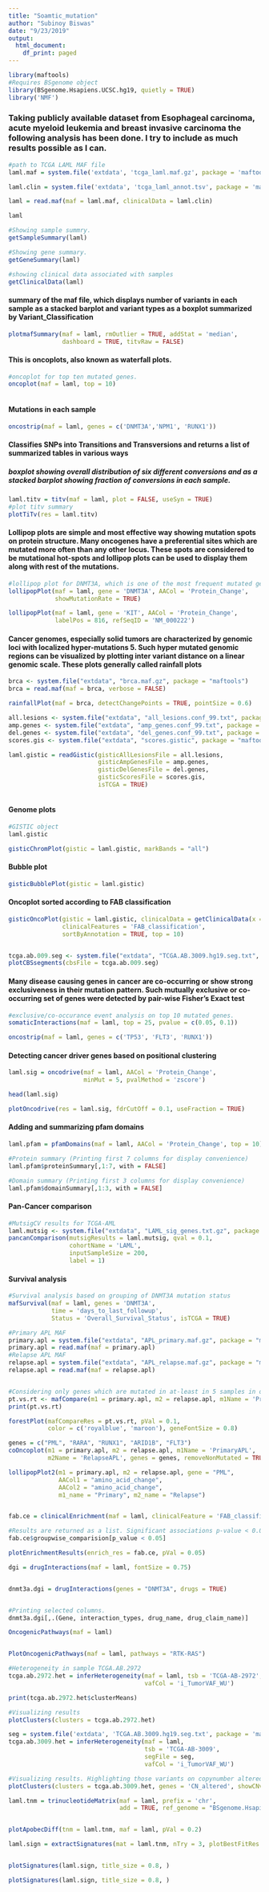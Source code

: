 ```yaml
---
title: "Soamtic_mutation"
author: "Subinoy Biswas"
date: "9/23/2019"
output:
  html_document:
    df_print: paged
---
```


```r
library(maftools)
#Requires BSgenome object
library(BSgenome.Hsapiens.UCSC.hg19, quietly = TRUE)
library('NMF')
```

### Taking publicly available dataset from Esophageal carcinoma, acute myeloid leukemia and breast invasive carcinoma the following analysis has been done. I try to include as much results possible as I can.


```r



#path to TCGA LAML MAF file
laml.maf = system.file('extdata', 'tcga_laml.maf.gz', package = 'maftools') 

laml.clin = system.file('extdata', 'tcga_laml_annot.tsv', package = 'maftools') 

laml = read.maf(maf = laml.maf, clinicalData = laml.clin)
```

```r



laml

#Showing sample summry.
getSampleSummary(laml)

#Showing gene summary.
getGeneSummary(laml)

#showing clinical data associated with samples
getClinicalData(laml)


```

#### summary of the maf file, which displays number of variants in each sample as a stacked barplot and variant types as a boxplot summarized by Variant_Classification

```r

plotmafSummary(maf = laml, rmOutlier = TRUE, addStat = 'median',
               dashboard = TRUE, titvRaw = FALSE)

```
#### This is oncoplots, also known as waterfall plots.

```r



#oncoplot for top ten mutated genes.
oncoplot(maf = laml, top = 10)



```


#### Mutations in each sample 

```r
oncostrip(maf = laml, genes = c('DNMT3A','NPM1', 'RUNX1'))
```
#### Classifies SNPs into Transitions and Transversions and returns a list of summarized tables in various ways

##### boxplot showing overall distribution of six different conversions and as a stacked barplot showing fraction of conversions in each sample.
```r
laml.titv = titv(maf = laml, plot = FALSE, useSyn = TRUE)
#plot titv summary
plotTiTv(res = laml.titv)
```


#### Lollipop plots are simple and most effective way showing mutation spots on protein structure. Many oncogenes have a preferential sites which are mutated more often than any other locus. These spots are considered to be mutational hot-spots and lollipop plots can be used to display them along with rest of the mutations.
```r
#lollipop plot for DNMT3A, which is one of the most frequent mutated gene in Leukemia.
lollipopPlot(maf = laml, gene = 'DNMT3A', AACol = 'Protein_Change', 
             showMutationRate = TRUE)

lollipopPlot(maf = laml, gene = 'KIT', AACol = 'Protein_Change',
             labelPos = 816, refSeqID = 'NM_000222')

```

#### Cancer genomes, especially solid tumors are characterized by genomic loci with localized hyper-mutations 5. Such hyper mutated genomic regions can be visualized by plotting inter variant distance on a linear genomic scale. These plots generally called rainfall plots 

```r
brca <- system.file("extdata", "brca.maf.gz", package = "maftools")
brca = read.maf(maf = brca, verbose = FALSE)

rainfallPlot(maf = brca, detectChangePoints = TRUE, pointSize = 0.6)


```


```r



all.lesions <- system.file("extdata", "all_lesions.conf_99.txt", package = "maftools")
amp.genes <- system.file("extdata", "amp_genes.conf_99.txt", package = "maftools")
del.genes <- system.file("extdata", "del_genes.conf_99.txt", package = "maftools")
scores.gis <- system.file("extdata", "scores.gistic", package = "maftools")

laml.gistic = readGistic(gisticAllLesionsFile = all.lesions, 
                         gisticAmpGenesFile = amp.genes, 
                         gisticDelGenesFile = del.genes, 
                         gisticScoresFile = scores.gis,
                         isTCGA = TRUE)



```

#### Genome plots

```r
#GISTIC object
laml.gistic

gisticChromPlot(gistic = laml.gistic, markBands = "all")
```


#### Bubble plot
```r
gisticBubblePlot(gistic = laml.gistic)
```


#### Oncoplot sorted according to FAB classification

```r
gisticOncoPlot(gistic = laml.gistic, clinicalData = getClinicalData(x = laml),
               clinicalFeatures = 'FAB_classification', 
               sortByAnnotation = TRUE, top = 10)


tcga.ab.009.seg <- system.file("extdata", "TCGA.AB.3009.hg19.seg.txt", package = "maftools")
plotCBSsegments(cbsFile = tcga.ab.009.seg)

```

#### Many disease causing genes in cancer are co-occurring or show strong exclusiveness in their mutation pattern.  Such mutually exclusive or co-occurring set of genes were detected by pair-wise Fisher’s Exact test
 
```r
#exclusive/co-occurance event analysis on top 10 mutated genes. 
somaticInteractions(maf = laml, top = 25, pvalue = c(0.05, 0.1))
```


```r
oncostrip(maf = laml, genes = c('TP53', 'FLT3', 'RUNX1'))
```

#### Detecting cancer driver genes based on positional clustering
```r
laml.sig = oncodrive(maf = laml, AACol = 'Protein_Change',
                     minMut = 5, pvalMethod = 'zscore')

head(laml.sig)

plotOncodrive(res = laml.sig, fdrCutOff = 0.1, useFraction = TRUE)
```

#### Adding and summarizing pfam domains

```r
laml.pfam = pfamDomains(maf = laml, AACol = 'Protein_Change', top = 10)

#Protein summary (Printing first 7 columns for display convenience)
laml.pfam$proteinSummary[,1:7, with = FALSE]

#Domain summary (Printing first 3 columns for display convenience)
laml.pfam$domainSummary[,1:3, with = FALSE]
```

#### Pan-Cancer comparison
```r
#MutsigCV results for TCGA-AML
laml.mutsig <- system.file("extdata", "LAML_sig_genes.txt.gz", package = "maftools")
pancanComparison(mutsigResults = laml.mutsig, qval = 0.1,
                 cohortName = 'LAML', 
                 inputSampleSize = 200, 
                 label = 1)

```

#### Survival analysis
```r
#Survival analysis based on grouping of DNMT3A mutation status
mafSurvival(maf = laml, genes = 'DNMT3A', 
            time = 'days_to_last_followup',
            Status = 'Overall_Survival_Status', isTCGA = TRUE)

#Primary APL MAF
primary.apl = system.file("extdata", "APL_primary.maf.gz", package = "maftools")
primary.apl = read.maf(maf = primary.apl)
#Relapse APL MAF
relapse.apl = system.file("extdata", "APL_relapse.maf.gz", package = "maftools")
relapse.apl = read.maf(maf = relapse.apl)



```



```r
#Considering only genes which are mutated in at-least in 5 samples in one of the cohort to avoid bias due to genes mutated in single sample.
pt.vs.rt <- mafCompare(m1 = primary.apl, m2 = relapse.apl, m1Name = 'Primary', m2Name = 'Relapse', minMut = 5)
print(pt.vs.rt)

forestPlot(mafCompareRes = pt.vs.rt, pVal = 0.1, 
           color = c('royalblue', 'maroon'), geneFontSize = 0.8)

genes = c("PML", "RARA", "RUNX1", "ARID1B", "FLT3")
coOncoplot(m1 = primary.apl, m2 = relapse.apl, m1Name = 'PrimaryAPL',
           m2Name = 'RelapseAPL', genes = genes, removeNonMutated = TRUE)

lollipopPlot2(m1 = primary.apl, m2 = relapse.apl, gene = "PML", 
              AACol1 = "amino_acid_change", 
              AACol2 = "amino_acid_change", 
              m1_name = "Primary", m2_name = "Relapse")



```
```r
fab.ce = clinicalEnrichment(maf = laml, clinicalFeature = 'FAB_classification')

#Results are returned as a list. Significant associations p-value < 0.05
fab.ce$groupwise_comparision[p_value < 0.05]

plotEnrichmentResults(enrich_res = fab.ce, pVal = 0.05)

dgi = drugInteractions(maf = laml, fontSize = 0.75)


dnmt3a.dgi = drugInteractions(genes = "DNMT3A", drugs = TRUE)



```


```r

#Printing selected columns.
dnmt3a.dgi[,.(Gene, interaction_types, drug_name, drug_claim_name)]

OncogenicPathways(maf = laml)


PlotOncogenicPathways(maf = laml, pathways = "RTK-RAS")

```



```r

#Heterogeneity in sample TCGA.AB.2972
tcga.ab.2972.het = inferHeterogeneity(maf = laml, tsb = 'TCGA-AB-2972',
                                      vafCol = 'i_TumorVAF_WU')

print(tcga.ab.2972.het$clusterMeans)

#Visualizing results
plotClusters(clusters = tcga.ab.2972.het)

```


```r

seg = system.file('extdata', 'TCGA.AB.3009.hg19.seg.txt', package = 'maftools')
tcga.ab.3009.het = inferHeterogeneity(maf = laml, 
                                      tsb = 'TCGA-AB-3009', 
                                      segFile = seg, 
                                      vafCol = 'i_TumorVAF_WU')

#Visualizing results. Highlighting those variants on copynumber altered variants.
plotClusters(clusters = tcga.ab.3009.het, genes = 'CN_altered', showCNvars = TRUE)


```


```r

laml.tnm = trinucleotideMatrix(maf = laml, prefix = 'chr', 
                               add = TRUE, ref_genome = "BSgenome.Hsapiens.UCSC.hg19")


plotApobecDiff(tnm = laml.tnm, maf = laml, pVal = 0.2)

```

```r
laml.sign = extractSignatures(mat = laml.tnm, nTry = 3, plotBestFitRes = FALSE)


plotSignatures(laml.sign, title_size = 0.8, )

plotSignatures(laml.sign, title_size = 0.8, )
```

